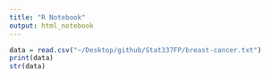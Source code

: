 ```yaml
---
title: "R Notebook"
output: html_notebook
---
```



```r
data = read.csv("~/Desktop/github/Stat337FP/breast-cancer.txt")
print(data)
str(data)

```